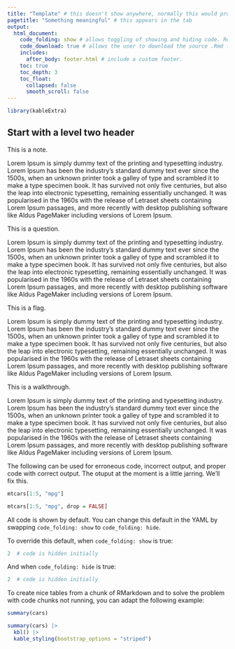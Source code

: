 ```yaml
---
title: "Template" # this doesn't show anywhere, normally this would produce an H1 header at the top of the rendered page. This has been overriden in the css.
pagetitle: "Something meaningful" # this appears in the tab
output:
  html_document:
    code_folding: show # allows toggling of showing and hiding code. Remove if not using code.
    code_download: true # allows the user to download the source .Rmd file. Remove if not using code.
    includes:
      after_body: footer.html # include a custom footer.
    toc: true
    toc_depth: 3
    toc_float:
      collapsed: false
      smooth_scroll: false
---
```

```r
library(kableExtra)
```


## Start with a level two header

:::note
This is a note.

Lorem Ipsum is simply dummy text of the printing and typesetting industry. Lorem Ipsum has been the industry's standard dummy text ever since the 1500s, when an unknown printer took a galley of type and scrambled it to make a type specimen book. It has survived not only five centuries, but also the leap into electronic typesetting, remaining essentially unchanged. It was popularised in the 1960s with the release of Letraset sheets containing Lorem Ipsum passages, and more recently with desktop publishing software like Aldus PageMaker including versions of Lorem Ipsum.
:::

:::question
This is a question.

Lorem Ipsum is simply dummy text of the printing and typesetting industry. Lorem Ipsum has been the industry's standard dummy text ever since the 1500s, when an unknown printer took a galley of type and scrambled it to make a type specimen book. It has survived not only five centuries, but also the leap into electronic typesetting, remaining essentially unchanged. It was popularised in the 1960s with the release of Letraset sheets containing Lorem Ipsum passages, and more recently with desktop publishing software like Aldus PageMaker including versions of Lorem Ipsum.
:::

:::flag
This is a flag.

Lorem Ipsum is simply dummy text of the printing and typesetting industry. Lorem Ipsum has been the industry's standard dummy text ever since the 1500s, when an unknown printer took a galley of type and scrambled it to make a type specimen book. It has survived not only five centuries, but also the leap into electronic typesetting, remaining essentially unchanged. It was popularised in the 1960s with the release of Letraset sheets containing Lorem Ipsum passages, and more recently with desktop publishing software like Aldus PageMaker including versions of Lorem Ipsum.
:::

:::walkthrough
This is a walkthrough.

Lorem Ipsum is simply dummy text of the printing and typesetting industry. Lorem Ipsum has been the industry's standard dummy text ever since the 1500s, when an unknown printer took a galley of type and scrambled it to make a type specimen book. It has survived not only five centuries, but also the leap into electronic typesetting, remaining essentially unchanged. It was popularised in the 1960s with the release of Letraset sheets containing Lorem Ipsum passages, and more recently with desktop publishing software like Aldus PageMaker including versions of Lorem Ipsum.
:::

The following can be used for erroneous code, incorrect output, and proper code with correct output. The otuput at the moment is a little jarring. We'll fix this.    

```r
mtcars[1:5, "mpg"]
```

```r
mtcars[1:5, "mpg", drop = FALSE]
```

All code is shown by default. You can change this default in the YAML by swapping `code_folding: show` to `code_folding: hide`.

To override this default, when `code_folding: show` is true:

```r
2  # code is hidden initially
```

And when `code_folding: hide` is true:

```r
2  # code is hidden initially
```


To create nice tables from a chunk of RMarkdown and to solve the problem with code chunks not running, you can adapt the following example:

```r
summary(cars)
```

```r
summary(cars) |>
  kbl() |>
  kable_styling(bootstrap_options = "striped")
```


